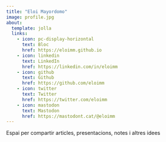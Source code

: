 ```yaml
---
title: "Eloi Mayordomo"
image: profile.jpg
about:
  template: jolla
  links:
    - icon: pc-display-horizontal
      text: Bloc
      href: https://eloimm.github.io
    - icon: linkedin
      text: LinkedIn
      href: https://linkedin.com/in/eloimm
    - icon: github
      text: Github
      href: https://github.com/eloimm
    - icon: twitter
      text: Twitter
      href: https://twitter.com/eloimm
    - icon: mastodon
      text: Mastodon
      href: https://mastodont.cat/@eloimm
---
```


Espai per compartir articles, presentacions, notes i altres idees
